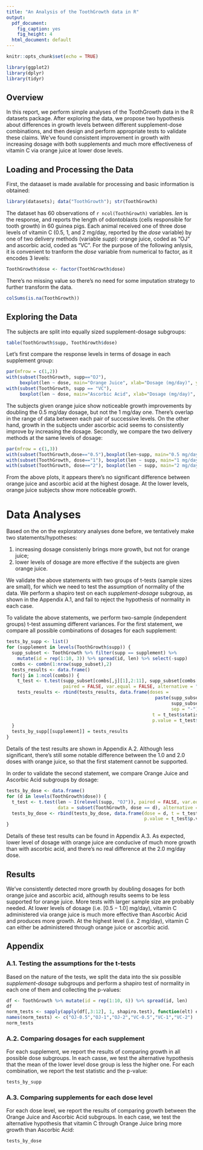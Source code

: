 ```yaml
---
title: "An Analysis of the ToothGrowth data in R"
output:
  pdf_document:
    fig_caption: yes
    fig_height: 4
  html_document: default
---
```


```r
knitr::opts_chunk$set(echo = TRUE)
```

```r
library(ggplot2)
library(dplyr)
library(tidyr)
```

## Overview

In this report, we perform simple analyses of the ToothGrowth data in the R datasets package. After exploring the data, we propose two hypothesis about differences in growth levels between different supplement-dose combinations, and then design and perform appropriate tests to validate these claims. We've found consistent improvement in growth with increasing dosage with both supplements and much more effectiveness of vitamin C via orange juice at lower dose levels.  

## Loading and Processing the Data

First, the dataaset is made available for processing and basic information is obtained:
```r
library(datasets); data("ToothGrowth"); str(ToothGrowth)
```
The dataset has 60 observations of `r ncol(ToothGrowth)` variables. _len_ is the response, and reports the length of odontoblasts (cells responsible for tooth growth) in 60 guinea pigs. Each animal received one of three dose levels of vitamin C (0.5, 1, and 2 mg/day, reported by the _dose_ variable) by one of two delivery methods (variable _supp_): orange juice, coded as "OJ" and ascorbic acid, coded as "VC". For the purpose of the following anlysis, it is convenient to tranform the _dose_ variable from numerical to factor, as it encodes 3 levels: 

```r
ToothGrowth$dose <- factor(ToothGrowth$dose)
```

There's no missing value so there's no need for some imputation strategy to further transform the data.

```r
colSums(is.na(ToothGrowth))
```

## Exploring the Data

The subjects are split into equally sized supplement-dosage subgroups:
```r
table(ToothGrowth$supp, ToothGrowth$dose)
```
Let's first compare the response levels in terms of dosage in each supplement group:
```r
par(mfrow = c(1,2))
with(subset(ToothGrowth, supp=="OJ"), 
     boxplot(len ~ dose, main="Orange Juice", xlab="Dosage (mg/day)", ylab="Length"))
with(subset(ToothGrowth, supp == "VC"), 
     boxplot(len ~ dose, main="Ascorbic Acid", xlab="Dosage (mg/day)", ylab="Length"))
```

The subjects given orange juice show noticeable growth improvements by doubling the 0.5 mg/day dosage, but not the 1 mg/day one. There's overlap in the range of data between each pair of successive levels. On the other hand, growth in the subjects under ascorbic acid seems to consistently improve by increasing the dosage.
Secondly, we compare the two delivery methods at the same levels of dosage:
```r
par(mfrow = c(1,3))
with(subset(ToothGrowth,dose=="0.5"),boxplot(len~supp, main="0.5 mg/day", ylab="Length"))
with(subset(ToothGrowth, dose=="1"), boxplot(len ~ supp, main="1 mg/day", ylab="Length"))
with(subset(ToothGrowth, dose=="2"), boxplot(len ~ supp, main="2 mg/day", ylab="Length"))
```

From the above plots, it appears there's no significant difference between orange juice and ascorbic acid at the highest dosage. At the lower levels, orange juice subjects show more noticeable growth.

# Data Analyses

Based on the on the exploratory analyses done before, we tentatively make two statements/hypotheses:

1. increasing dosage consistenly brings more growth, but not for orange juice;
2. lower levels of dosage are more effective if the subjects are given orange juice.

We validate the above statements with two groups of t-tests (sample sizes are small), for which we need to test the assumption of normality of the data. We perform a shapiro test on each *supplement-dosage* subgroup, as shown in the Appendix A.1, and fail to reject the hypothesis of normality in each case.

To validate the above statements, we perform two-sample (independent groups) t-test assuming different variances. For the first statement, we compare all possible combinations of dosages for each supplement:
```r
tests_by_supp <- list()
for (supplement in levels(ToothGrowth$supp)) {
  supp_subset <- ToothGrowth %>% filter(supp == supplement) %>% 
    mutate(id = rep(1:10, 3)) %>% spread(id, len) %>% select(-supp)
  combs <- combn(1:nrow(supp_subset),2)
  tests_results <- data.frame()
  for(j in 1:ncol(combs)) {
    t_test <- t.test(supp_subset[combs[,j][1],2:11], supp_subset[combs[,j][2],2:11], 
                     paired = FALSE, var.equal = FALSE, alternative = "less")
    tests_results <- rbind(tests_results, data.frame(doses = 
                                                       paste(supp_subset[combs[,j][1],1], 
                                                             supp_subset[combs[,j][2],1], 
                                                             sep = "-"), 
                                                      t = t_test$statistic, 
                                                      p.value = t_test$p.value))
  }
  tests_by_supp[[supplement]] = tests_results
}
```
Details of the test results are shown in Appendix A.2. Although less significant, there's still some notable difference between the 1.0 and 2.0 doses with orange juice, so that the first statement cannot be supported.

In order to validate the second statement, we compare Orange Juice and Ascorbic Acid subgroups by dosage: 
```r
tests_by_dose <- data.frame()
for (d in levels(ToothGrowth$dose)) {
  t_test <- t.test(len ~ I(relevel(supp, "OJ")), paired = FALSE, var.equal = FALSE, 
                   data = subset(ToothGrowth, dose == d), alternative = "greater")
  tests_by_dose <- rbind(tests_by_dose, data.frame(dose = d, t = t_test$statistic, 
                                                   p.value = t_test$p.value))
}
```
Details of these test results can be found in Appendix A.3. As expected, lower level of dosage with orange juice are conducive of much more growth than with ascorbic acid, and there's no real difference at the 2.0 mg/day dose.

## Results

We've consistently detected more growth by doubling dosages for both orange juice and ascorbic acid, although results seems to be less supported for orange juice. More tests with larger sample size are probably needed. At lower levels of dosage (i.e. $[0.5-1.0]$ mg/day), vitamin C administered via orange juice is much more effective than Ascorbic Acid and produces more growth. At the highest level (i.e. 2 mg/day), vitamin C can either be administered through orange juice or ascorbic acid.

## Appendix

### A.1. Testing the assumptions for the t-tests

Based on the nature of the tests, we split the data into the six possible *supplement-dosage* subgroups and perform a shapiro test of normality in each one of them and collecting the p-values:

```r
df <- ToothGrowth %>% mutate(id = rep(1:10, 6)) %>% spread(id, len)
df
norm_tests <- sapply(apply(df[,3:12], 1, shapiro.test), function(elt) elt$p.value)
names(norm_tests) <- c("OJ-0.5","OJ-1","OJ-2","VC-0.5","VC-1","VC-2")
norm_tests
```
### A.2. Comparing dosages for each supplement

For each supplement, we report the results of comparing growth in all possible dose subgroups. In each casse, we test the alternative hypothesis that the mean of the lower level dose group is less the higher one. For each combination, we report the test statistic and the p-value: 

```r
tests_by_supp
```

### A.3. Comparing supplements for each dose level

For each dose level, we report the results of comparing growth between the Orange Juice and Ascorbic Acid subgroups. In each case, we test the alternative hypothesis that vitamin C through Orange Juice bring more growth than Ascorbic Acid:

```r
tests_by_dose
```
